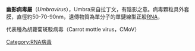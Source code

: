 {{Automatic taxobox
| taxon = Umbravirus
| authority = 
| virus_group        = iv
| type_species       = ''[[胡蘿蔔斑駁病毒|胡蘿蔔斑駁病毒]]''
}}

'''幽影病毒屬'''（''Umbravirus''），Umbra來自拉丁文，有陰影之意。病毒顆粒具外套膜，直徑約50-70-90nm，遺傳物質為單分子的單鏈線型正股[[RNA|RNA]]，

代表種為胡蘿蔔斑駁病毒（Carrot mottle virus，CMoV）
{{Taxonbar|from=Q7881389}}

[[Category:RNA病毒|Category:RNA病毒]]


{{virus-stub}}